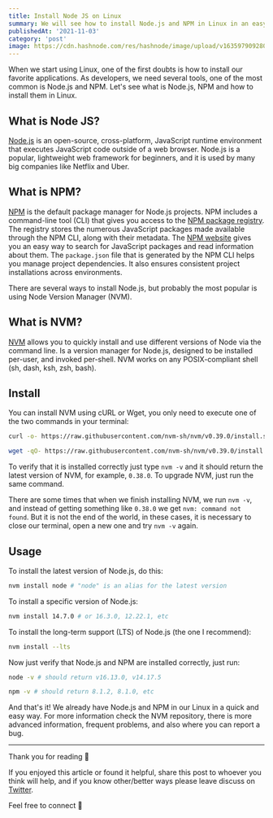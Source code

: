 ```yaml
---
title: Install Node JS on Linux
summary: We will see how to install Node.js and NPM in Linux in an easy and fast way, we will do it by installing NVM (Node Version Manager).
publishedAt: '2021-11-03'
category: 'post'
image: https://cdn.hashnode.com/res/hashnode/image/upload/v1635979092808/hVoWhf5bX.jpeg?w=1600&h=840&fit=crop&crop=entropy&auto=compress
---
```


When we start using Linux, one of the first doubts is how to install our favorite applications. As developers, we need several tools, one of the most common is Node.js and NPM. Let's see what is Node.js, NPM and how to install them in Linux.

## What is Node JS?
[Node.js](https://nodejs.org/) is an open-source, cross-platform, JavaScript runtime environment that executes JavaScript code outside of a web browser. Node.js is a popular, lightweight web framework for beginners, and it is used by many big companies like Netflix and Uber.

## What is NPM?
[NPM](https://www.npmjs.com/) is the default package manager for Node.js projects. NPM includes a command-line tool (CLI) that gives you access to the [NPM package registry](https://docs.npmjs.com/cli/v7/using-npm/registry). The registry stores the numerous JavaScript packages made available through the NPM CLI, along with their metadata. The [NPM website](https://www.npmjs.com/) gives you an easy way to search for JavaScript packages and read information about them. The `package.json` file that is generated by the NPM CLI helps you manage project dependencies. It also ensures consistent project installations across environments.

There are several ways to install Node.js, but probably the most popular is using Node Version Manager (NVM).

## What is NVM?
[NVM](https://github.com/nvm-sh/nvm) allows you to quickly install and use different versions of Node via the command line. Is a version manager for Node.js, designed to be installed per-user, and invoked per-shell. NVM works on any POSIX-compliant shell (sh, dash, ksh, zsh, bash).

## Install
You can install NVM using cURL or Wget, you only need to execute one of the two commands in your terminal:
```bash
curl -o- https://raw.githubusercontent.com/nvm-sh/nvm/v0.39.0/install.sh | bash
```

```bash
wget -qO- https://raw.githubusercontent.com/nvm-sh/nvm/v0.39.0/install.sh | bash
```
To verify that it is installed correctly just type `nvm -v` and it should return the latest version of NVM, for example, `0.38.0`. To upgrade NVM, just run the same command.

There are some times that when we finish installing NVM, we run `nvm -v`, and instead of getting something like `0.38.0` we get `nvm: command not found`. But it is not the end of the world, in these cases, it is necessary to close our terminal, open a new one and try `nvm -v` again.

## Usage
To install the latest version of Node.js, do this:
```bash
nvm install node # "node" is an alias for the latest version
```
To install a specific version of Node.js:
```bash
nvm install 14.7.0 # or 16.3.0, 12.22.1, etc
```
To install the long-term support (LTS) of Node.js (the one I recommend):
```bash
nvm install --lts
```

Now just verify that Node.js and NPM are installed correctly, just run:
```bash
node -v # should return v16.13.0, v14.17.5
```

```bash
npm -v # should return 8.1.2, 8.1.0, etc
```

And that's it! We already have Node.js and NPM in our Linux in a quick and easy way.
For more information check the NVM repository, there is more advanced information, frequent problems, and also where you can report a bug.

---

Thank you for reading 🙏

If you enjoyed this article or found it helpful, share this post to whoever you think will help, and if you know other/better ways please leave discuss on [Twitter](https://mobile.twitter.com/search?q=https%3A%2F%2Fwww.codingcodax.dev%2Fblog%2Finstall-node-js-on-linux).

Feel free to connect 👋
